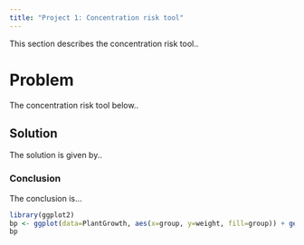 ```yaml
---
title: "Project 1: Concentration risk tool"
---
```


This section describes the concentration risk tool.. 

# Problem

The concentration risk tool below..

## Solution

The solution is given by..


### Conclusion

The conclusion is...


```r
library(ggplot2)
bp <- ggplot(data=PlantGrowth, aes(x=group, y=weight, fill=group)) + geom_boxplot()
bp
```

